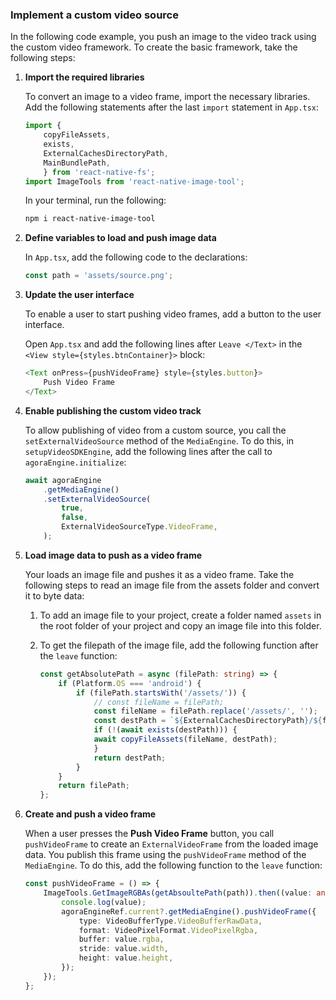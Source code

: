 <PlatformWrapper platform="react-native">

### Implement a custom video source

In the following code example, you push an image to the video track using the custom video framework. To create the basic framework, take the following steps:

1. **Import the required libraries**

    To convert an image to a video frame, import the necessary libraries. Add the following statements after the last `import` statement in `App.tsx`:

    ```ts
    import {
        copyFileAssets,
        exists,
        ExternalCachesDirectoryPath,
        MainBundlePath,
        } from 'react-native-fs';
    import ImageTools from 'react-native-image-tool';
    ```

    In your terminal, run the following:

    ```bash
    npm i react-native-image-tool
    ```

1. **Define variables to load and push image data**

    In `App.tsx`, add the following code to the declarations:

    ```ts
    const path = 'assets/source.png';
    ```

1. **Update the user interface**

    To enable a user to start pushing video frames, add a button to the user interface.

    Open `App.tsx` and add the following lines after `Leave </Text>` in the `<View style={styles.btnContainer}>` block:

    ```ts
    <Text onPress={pushVideoFrame} style={styles.button}>
        Push Video Frame
    </Text>
    ```

1. **Enable publishing the custom video track**

    To allow publishing of video from a custom source, you call the `setExternalVideoSource` method of the `MediaEngine`. To do this, in `setupVideoSDKEngine`, add the following lines after the call to `agoraEngine.initialize`:

    ```ts
    await agoraEngine
        .getMediaEngine()
        .setExternalVideoSource(
            true,
            false,
            ExternalVideoSourceType.VideoFrame,
        );
    ```

1. **Load image data to push as a video frame**

    Your <Vpl k="CLIENT" /> loads an image file and pushes it as a video frame. Take the following steps to read an image file from the assets folder and convert it to byte data:

    1. To add an image file to your project, create a folder named `assets` in the root folder of your project and copy an image file into this folder.

    1. To get the filepath of the image file, add the following function after the `leave` function:

        ```ts
        const getAbsolutePath = async (filePath: string) => {
            if (Platform.OS === 'android') {
                if (filePath.startsWith('/assets/')) {
                    // const fileName = filePath;
                    const fileName = filePath.replace('/assets/', '');
                    const destPath = `${ExternalCachesDirectoryPath}/${fileName}`;
                    if (!(await exists(destPath))) {
                    await copyFileAssets(fileName, destPath);
                    }
                    return destPath;
                }
            }
            return filePath;
        };
        ```

1. **Create and push a video frame**

    When a user presses the **Push Video Frame** button, you call `pushVideoFrame` to create an `ExternalVideoFrame` from the loaded image data. You publish this frame using the `pushVideoFrame` method of the `MediaEngine`. To do this, add the following function to the `leave` function:

    ```ts
    const pushVideoFrame = () => {
        ImageTools.GetImageRGBAs(getAbsoultePath(path)).then((value: any) => {
            console.log(value);
            agoraEngineRef.current?.getMediaEngine().pushVideoFrame({
                type: VideoBufferType.VideoBufferRawData,
                format: VideoPixelFormat.VideoPixelRgba,
                buffer: value.rgba,
                stride: value.width,
                height: value.height,
            });
        });
    };
    ```

</PlatformWrapper>